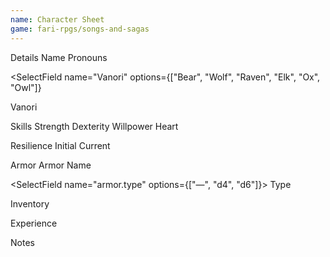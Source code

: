```yaml
---
name: Character Sheet
game: fari-rpgs/songs-and-sagas
---
```


<Heading>Details</Heading>
<TextField name="name"> Name </TextField>
<TextField name="pronouns"> Pronouns </TextField>

<SelectField
  name="Vanori"
  options={["Bear", "Wolf", "Raven", "Elk", "Ox", "Owl"]}
>

Vanori

</SelectField>

<Heading>Skills</Heading>
<Row>
  <NumberField name="skills.strength">Strength</NumberField>
  <NumberField name="skills.dexterity">Dexterity</NumberField>
  <NumberField name="skills.willpower">Willpower</NumberField>
  <NumberField name="skills.heart">Heart</NumberField>
</Row>

<Heading>Resilience</Heading>
<Row>
  <NumberField min={0} name="resilience.initial">
    Initial
  </NumberField>
  <NumberField min={0} name="resilience.current">
    Current
  </NumberField>
</Row>

<Heading>Armor</Heading>
<Row>
<TextField name="armor.name">Armor Name</TextField>

<SelectField name="armor.type" options={["—", "d4", "d6"]}>
  Type
</SelectField>
</Row>

<Heading>Inventory</Heading>
<List max={5}>
  <TextField name="inventory.#.name" />
</List>

<Heading>Experience</Heading>

<Tracker name="experience" min={8} max={8} />

<Heading>Notes</Heading>
<TextAreaField name="notes" />
